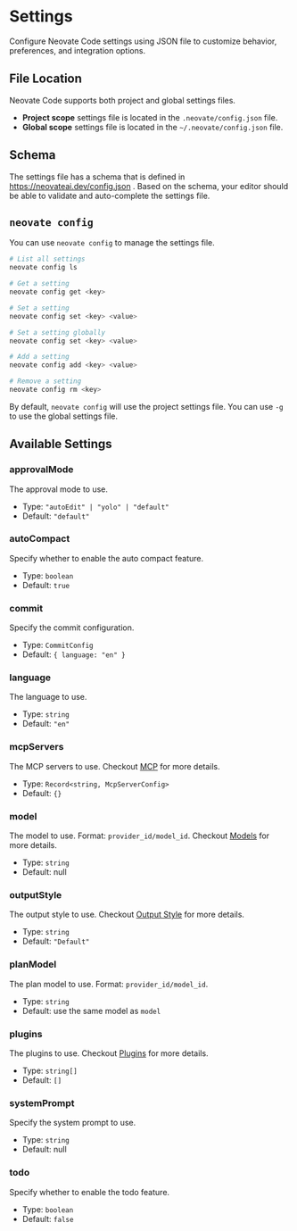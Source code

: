 # Settings

Configure Neovate Code settings using JSON file to customize behavior, preferences, and integration options.

## File Location

Neovate Code supports both project and global settings files.

- **Project scope** settings file is located in the `.neovate/config.json` file.
- **Global scope** settings file is located in the `~/.neovate/config.json` file.

## Schema

The settings file has a schema that is defined in https://neovateai.dev/config.json . Based on the schema, your editor should be able to validate and auto-complete the settings file.

## `neovate config`

You can use `neovate config` to manage the settings file.

```bash
# List all settings
neovate config ls

# Get a setting
neovate config get <key>

# Set a setting
neovate config set <key> <value>

# Set a setting globally
neovate config set <key> <value>

# Add a setting
neovate config add <key> <value>

# Remove a setting
neovate config rm <key>
```

By default, `neovate config` will use the project settings file. You can use `-g` to use the global settings file.

## Available Settings

### approvalMode

The approval mode to use.

- Type: `"autoEdit" | "yolo" | "default"`
- Default: `"default"`

### autoCompact

Specify whether to enable the auto compact feature.

- Type: `boolean`
- Default: `true`

### commit

Specify the commit configuration.

- Type: `CommitConfig`
- Default: `{ language: "en" }`

### language

The language to use.

- Type: `string`
- Default: `"en"`

### mcpServers

The MCP servers to use. Checkout [MCP](./mcp) for more details.

- Type: `Record<string, McpServerConfig>`
- Default: `{}`

### model

The model to use. Format: `provider_id/model_id`. Checkout [Models](./models) for more details.

- Type: `string`
- Default: null

### outputStyle

The output style to use. Checkout [Output Style](./output-style) for more details.

- Type: `string`
- Default: `"Default"`

### planModel

The plan model to use. Format: `provider_id/model_id`.

- Type: `string`
- Default: use the same model as `model`

### plugins

The plugins to use. Checkout [Plugins](./plugins) for more details.

- Type: `string[]`
- Default: `[]`

### systemPrompt

Specify the system prompt to use.

- Type: `string`
- Default: null

### todo

Specify whether to enable the todo feature.

- Type: `boolean`
- Default: `false`
